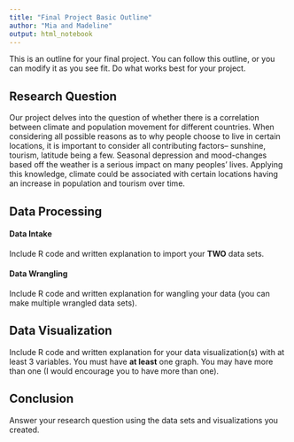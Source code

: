 ```yaml
---
title: "Final Project Basic Outline"
author: "Mia and Madeline"
output: html_notebook
---
```


This is an outline for your final project. You can follow this outline, or you can modify it as you see fit. Do what works best for your project. 

## Research Question 

Our project delves into the question of whether there is a correlation between climate and population movement for different countries. When considering all possible reasons as to why people choose to live in certain locations, it is important to consider all contributing factors-- sunshine, tourism, latitude being a few. Seasonal depression and mood-changes based off the weather is a serious impact on many peoples' lives. Applying this knowledge, climate could be associated with certain locations having an increase in population and tourism over time. 



## Data Processing 

#### Data Intake 

Include R code and written explanation to import your **TWO** data sets.

#### Data Wrangling 

Include R code and written explanation for wangling your data (you can make multiple wrangled data sets). 




## Data Visualization

Include R code and written explanation for your data visualization(s) with at least 3 variables. You must have **at least** one graph. You may have more than one (I would encourage you to have more than one). 




## Conclusion

Answer your research question using the data sets and visualizations you created. 